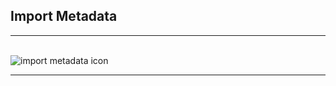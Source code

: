 
## Import Metadata

<hr />
<br />
<Image
  src={`${imagePath}import_metadata.png`}
  alt='import metadata icon'
  width={65}
  height={65}
/>

<ImportMetadataMdx />

<br />
<hr />
<br />

<FileManagementFooterLinks imagePath={imagePath} />
